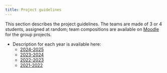 ```yaml
---
title: Project guidelines
---
```


This section describes the project guidelines.
The teams are made of 3 or 4 students, assigned at random; team compositions are available on [Moodle](https://moodle.umontpellier.fr/course/view.php?id=22454) for the group projects.

- Description for each year is available here:
  -  [2024-2025](2024-2025/README.qmd)
  -  [2023-2024](2023-2024/README.qmd)
  -  [2022-2023](2022-2023/README.qmd)
  -  [2021-2022](2021-2022/README.qmd)

